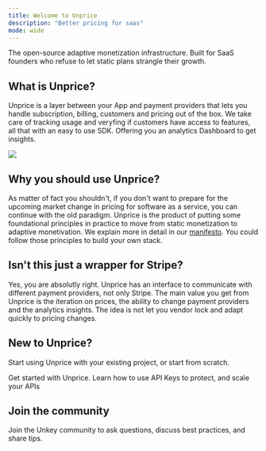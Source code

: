 ```yaml
---
title: Welcome to Unprice
description: "Better pricing for saas"
mode: wide
---
```


The open-source adaptive monetization infrastructure. Built for SaaS founders who refuse to let static plans strangle their growth.

## What is Unprice?

Unprice is a layer between your App and payment providers that lets you handle subscription, billing, customers and pricing out of the box. We take care of tracking usage and veryfing if customers have access to features, all that with an easy to use SDK. Offering you an analytics Dashboard to get insights.

<Frame caption="unprice overview">
  <img src="/images/unprice-overview.png"/>
</Frame>

## Why you should use Unprice?

As matter of fact you shouldn't, if you don't want to prepare for the upcoming market change in pricing for software as a service, you can continue with the old paradigm. Unprice is the product of putting some foundational principles in practice to move from static monetization to adaptive monetivation. We explain more in detail in our [manifesto](https://unprice.dev/manifesto). You could follow those principles to build your own stack.

## Isn't this just a wrapper for Stripe?

Yes, you are absolutly right. Unprice has an interface to communicate with different payment providers, not only Stripe. The main value you get from Unprice is the iteration on prices, the ability to change payment providers and the analytics insights. The idea is not let you vendor lock and adapt quickly to pricing changes.


## New to Unprice?

Start using Unprice with your existing project, or start from scratch.

<CardGroup cols={2}>
  <Card
    title="Quickstart"
    icon="bolt-lightning"
    href="/quickstart/onboarding-plan"
  >
    Get started with Unprice.
  </Card>
  <Card
    title="Features"
    icon="list"
    href="/apis/introduction"
  >
    Learn how to use API Keys to protect, and scale your APIs
  </Card>
</CardGroup>


## Join the community

Join the Unkey community to ask questions, discuss best practices, and share tips.

<CardGroup cols={3}>
  <Card title="Discord" icon="discord" href="https://unprice.com/discord" />
  <Card
    title="GitHub"
    icon="github"
    href="https://github.com/jhonsfran1165/unprice"
  ></Card>
</CardGroup>